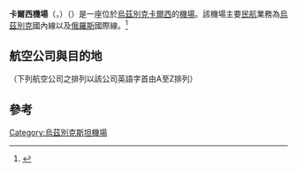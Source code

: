 {{noteTA
|1=zh-cn:乌茲別克斯坦;zh-hk:烏茲別克斯坦;zh-tw:烏茲別克;
}}
{{Infobox Airport
| name         = 卡爾西機場<br>{{lang|uz|Karshi Xalqaro Aeroporti}}<br>{{lang|en|Karshi Airport}} 
| nativename   = 
| image        = 
| IATA         = KSQ
| ICAO         = UTSK
| type         = 民用
| owner        = 
| operator     = 
| location     = {{UZB}} [[卡爾西|卡爾西]]
| elevation-f  = 1,365
| elevation-m  = 416
| coordinates  = 
| website      = 
| metric-rwy   = y
| r1-number    = 16/34
| r1-length-m  = 2,700
| r1-length-f  = 8,860
| r1-surface   = Concrete
| footnotes    = }}
'''卡爾西機場'''（{{lang-uz|Karshi Xalqaro Aeroporti}}，{{lang-en|Karshi Airport}}）（{{airport codes|KSQ|UTSK}}）是一座位於[[烏茲別克|烏茲別克]][[卡爾西|卡爾西]]的[[機場|機場]]。該機場主要[[民航|民航]]業務為[[烏茲別克|烏茲別克]]國內線以及[[俄羅斯|俄羅斯]]國際線。<ref>{{Cite web |url=http://aviation-safety.net/database/airport/airport.php?id=KSQ |title=存档副本 |accessdate=2013-09-10 |archive-date=2013-08-01 |archive-url=https://web.archive.org/web/20130801081533/http://aviation-safety.net/database/airport/airport.php?id=KSQ |dead-url=no }}</ref>

==航空公司與目的地==
（下列航空公司之排列以該公司英語字首由A至Z排列）
{{airport-dest-list
|{{flagicon|RUS}} [[俄羅斯航空|俄羅斯航空]]（SU-FV） <br>由[[俄罗斯国家航空|羅西亞航空]]營運<br> 〔[[天合聯盟|天合聯盟]]〕 | 聖彼得堡
|{{nowrap|{{flagicon|RUS}} {{tsl|en|Moskovia Airlines|莫斯科維亞航空}}（3R）}}| 莫斯科-多莫多傑沃
|{{flagicon|UZB}} [[烏茲別克航空|烏茲別克航空]]（HY）| 莫斯科-多莫多傑沃、納沃伊、聖彼得堡、塔什干
|{{flagicon|RUS}} [[维姆航空|VIM航空]]（NN）| 莫斯科-多莫多傑沃
}}

==參考==
{{REFLIST}}

{{機場小作品}}
{{烏茲別克斯坦小作品}}
{{烏茲別克機場}}

[[Category:烏茲別克斯坦機場|Category:烏茲別克斯坦機場]]